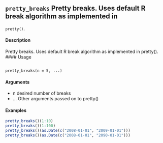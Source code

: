 ## ``pretty_breaks`` Pretty breaks. Uses default R break algorithm as implemented in
``pretty()``.

#### Description
Pretty breaks. Uses default R break algorithm as implemented in pretty().
#### Usage

<pre><code>
pretty_breaks(n = 5, ...)
</code></pre>

#### Arguments
* n desired number of breaks
* ... Other arguments passed on to pretty()

#### Examples

```r
pretty_breaks()(1:10)
pretty_breaks()(1:100)
pretty_breaks()(as.Date(c("2008-01-01", "2009-01-01")))
pretty_breaks()(as.Date(c("2008-01-01", "2090-01-01")))
```
